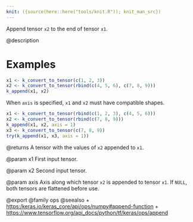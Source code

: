 ```yaml
---
knit: ({source(here::here("tools/knit.R")); knit_man_src})
---
```

Append tensor `x2` to the end of tensor `x1`.

@description

# Examples
```r
x1 <- k_convert_to_tensor(c(1, 2, 3))
x2 <- k_convert_to_tensor(rbind(c(4, 5, 6), c(7, 8, 9)))
k_append(x1, x2)
```

When `axis` is specified, `x1` and `x2` must have compatible shapes.
```r
x1 <- k_convert_to_tensor(rbind(c(1, 2, 3), c(4, 5, 6)))
x2 <- k_convert_to_tensor(rbind(c(7, 8, 9)))
k_append(x1, x2, axis = 1)
x3 <- k_convert_to_tensor(c(7, 8, 9))
try(k_append(x1, x3, axis = 1))
```

@returns
A tensor with the values of `x2` appended to `x1`.

@param x1
First input tensor.

@param x2
Second input tensor.

@param axis
Axis along which tensor `x2` is appended to tensor `x1`.
If `NULL`, both tensors are flattened before use.

@export
@family ops
@seealso
+ <https:/keras.io/keras_core/api/ops/numpy#append-function>
+ <https://www.tensorflow.org/api_docs/python/tf/keras/ops/append>
